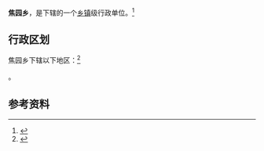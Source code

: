 {{中国乡级行政区|37/17/28/205/000}}

'''焦园乡'''，是{{PRC admin/fullname|37/17/28/205/000|3}}下辖的一个[[乡镇|乡镇]]级行政单位。<ref>{{PRC admin/ref sgc|{{PRC admin/parent|37/17/28/205/000}}}}</ref>

== 行政区划 ==

焦园乡下辖以下地区：<ref>{{PRC admin/ref sgc|37/17/28/205/000}}</ref>

{{PRC admin/children|37/17/28/205/000}}。

== 参考资料 ==

{{reflist}}

{{行政区划小作品}}
{{PRC admin/navcat|37/17/28/205/000}}